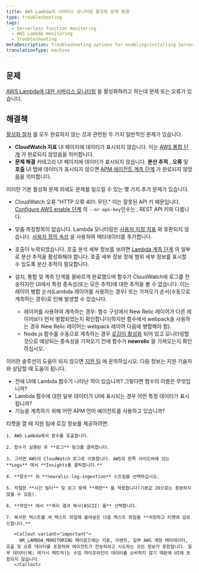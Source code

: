 ```yaml
---
title: AWS Lambda의 서버리스 모니터링 활성화 문제 해결
type: troubleshooting
tags:
  - Serverless function monitoring
  - AWS Lambda monitoring
  - Troubleshooting
metaDescription: Troubleshooting options for enabling/installing Serverless monitoring for AWS Lambda.
translationType: machine
---
```


## 문제

[AWS Lambda에 대한 서버리스 모니터링](/docs/serverless-function-monitoring/aws-lambda-monitoring/get-started/introduction-new-relic-monitoring-aws-lambda) 을 활성화하려고 하는데 문제 또는 오류가 있습니다.

## 해결책

[활성화 절차](/docs/serverless-function-monitoring/aws-lambda-monitoring/get-started/enable-new-relic-monitoring-aws-lambda) 를 모두 완료하지 않는 것과 관련된 두 가지 일반적인 문제가 있습니다.

* **CloudWatch 지표** UI 페이지에 데이터가 표시되지 않습니다. 이는 [AWS 통합 단계](/docs/serverless-function-monitoring/aws-lambda-monitoring/get-started/enable-new-relic-monitoring-aws-lambda#connect-aws) 가 완료되지 않았음을 의미합니다.
* **문제 해결** 카테고리 UI 페이지에 데이터가 표시되지 않습니다. **분산 추적** , **오류** 및 **호출** UI 탭에 데이터가 표시되지 않으면 [APM 에이전트 계측 단계](/docs/serverless-function-monitoring/aws-lambda-monitoring/get-started/enable-new-relic-monitoring-aws-lambda#instrument-lambda) 가 완료되지 않았음을 의미합니다.

이러한 기본 활성화 문제 외에도 문제를 일으킬 수 있는 몇 가지 추가 문제가 있습니다.

* CloudWatch 오류 "HTTP 오류 401: 무단." 이는 잘못된 API 키 때문입니다. [Configure AWS enable 단계](/docs/serverless-function-monitoring/aws-lambda-monitoring/get-started/enable-new-relic-monitoring-aws-lambda#connect-aws) 의 `--nr-api-key`인수는 <InlinePopover type="userKey"/>, REST API 키와 다릅니다.

* 맞춤 측정항목이 없습니다. Lambda 모니터링은 [사용자 지정 지표](/docs/agents/manage-apm-agents/agent-data/collect-custom-metrics) 와 호환되지 않습니다. [사용자 정의 속성](/docs/agents/manage-apm-agents/agent-data/collect-custom-attributes) 을 사용하여 메타데이터를 추가합니다.

* 호출이 누락되었습니다. 호출 분석 세부 정보를 보려면 [Lambda 계측 단계](/docs/serverless-function-monitoring/aws-lambda-monitoring/get-started/enable-new-relic-monitoring-aws-lambda#instrument-lambda) 의 일부로 분산 추적을 활성화해야 합니다. 호출 세부 정보 창에 범위 세부 정보를 표시할 수 있도록 분산 추적이 필요합니다.

* 설치, 통합 및 계측 단계를 올바르게 완료했으며 함수가 CloudWatch에 로그를 전송하지만 UI에서 특정 종속성(또는 모든 추적)에 대한 추적을 볼 수 없습니다. 이는 레이어 병합 순서(Lambda 레이어를 사용하는 경우) 또는 가져오기 순서(수동으로 계측하는 경우)로 인해 발생할 수 있습니다.

  * 레이어를 사용하여 계측하는 경우: 함수 구성에서 New Relic 레이어가 다른 레이어보다 먼저 병합되었는지 확인합니다(하지만 함수에서 webpack을 사용하는 경우 New Relic 레이어는 webpack 레이어 다음에 병합해야 함).
  * Node.js 함수를 수동으로 계측하는 경우 [로깅이 활성화](/docs/apm/agents/nodejs-agent/installation-configuration/nodejs-agent-configuration/#logging_config) 되어 있고 모니터링할 것으로 예상되는 종속성을 가져오기 전에 함수가 **newrelic** 을 가져오는지 확인하십시오.

이러한 솔루션이 도움이 되지 않으면 [지원 팀](https://support.newrelic.com/) 에 문의하십시오. 다음 정보는 지원 기술자와 상담할 때 도움이 됩니다.

* 전에 UI에 Lambda 함수가 나타난 적이 있습니까? 그렇다면 함수의 이름은 무엇입니까?
* Lambda 함수에 대한 일부 데이터가 UI에 표시되는 경우 어떤 특정 데이터가 표시됩니까?
* 기능을 계측하기 위해 어떤 APM 언어 에이전트를 사용하고 있습니까?

<CollapserGroup>
  <Collapser
    id="attach-logs"
    title="권장 사항: CloudWatch 로그를 티켓에 첨부"
  >
    티켓을 열 때 지원 팀에 로깅 정보를 제공하려면:

    1. AWS Lambda에서 함수를 호출합니다.

    2. 함수가 실행된 후 **로그** 링크를 클릭합니다.

    3. 그러면 AWS의 CloudWatch 로그로 이동합니다. AWS의 왼쪽 사이드바에 있는 **Logs** 에서 **Insights를 클릭합니다.**

    4. **함수** 와 **newrelic-log-ingestion** 스트림을 선택하십시오.

    5. 적절한 **시간 필터** 및 로그 항목 **제한** 을 적용합니다(기본값 20으로는 충분하지 않을 수 있음).

    6. **작업** 에서 **쿼리 결과 복사(ASCII) 를** 선택합니다.

    7. 복사한 텍스트를 새 텍스트 파일에 붙여넣은 다음 텍스트 파일을 **저장하고 티켓에 업로드합니다.**

       <Callout variant="important">
         NR_LAMBDA_MONITORING 페이로드에는 지표, 이벤트, 일부 AWS 계정 메타데이터, 호출 및 오류 데이터를 포함하여 에이전트가 전송하려고 시도하는 모든 정보가 포함됩니다. 일부 데이터(예: 레거시 메트릭)는 수집 파이프라인이 데이터를 소비하지 않기 때문에 UI에 포함되지 않습니다.
       </Callout>
  </Collapser>
</CollapserGroup>
